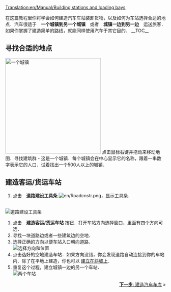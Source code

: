 [[Translation:en/Manual/Building stations and loading bays]]
{{zh/教程}}

在这篇教程里你将学会如何建造汽车车站装卸货物，以及如何为车站选择合适的地点．汽车很适于　'''一个城镇到另一个城镇'''　或者　'''城镇一边到另一边'''　运送旅客．如果你掌握了建造简单的路线，就能同样使用汽车于其它目的．
__TOC__

==寻找合适的地点==
[[File:en/tutorial bus 1.png|thumb|300px|left|一个城镇]]
点击鼠标右键并拖动来移动地图．寻找建筑群 - 这是一个城镇．每个城镇会在中心显示它的名称，跟着一串数字表示它的人口．试着找出一个500人以上的城镇．
<br clear="left" />

==建造客运/货运车站==
# 点击　'''道路建设工具条''' [[File:en/Roadcnstr.png]]，显示工具条．
<br/>[[File:en/Road constructionnew.png|none|frame|道路建设工具条]]
# 点击　'''建造客运/货运车站''' 按钮．打开车站方向选择窗口，里面有四个方向可选．
# 寻找一块道路边或者一些建筑边的空地．
#选择正确的方向以便车站入口朝向道路．<br/>[[File:en/tutorial bus 2.png|frame|none|选择方向和位置]]
# 点击选好的空地建造车站．如果方向没错，你会发现道路自动连接到你的车站内．除了在平地上建造，你也可以 [[en/build on slopes|建立在斜坡上]]．
# 重复这个过程，建立城镇一边的另一个车站．<br/>[[File:en/tutorial bus 3.png|frame|none|两个车站]]

<span style="float: right">[[zh/Manual/教程/建造汽车车库|'''下一步''': 建造汽车车库]] &raquo;</span>